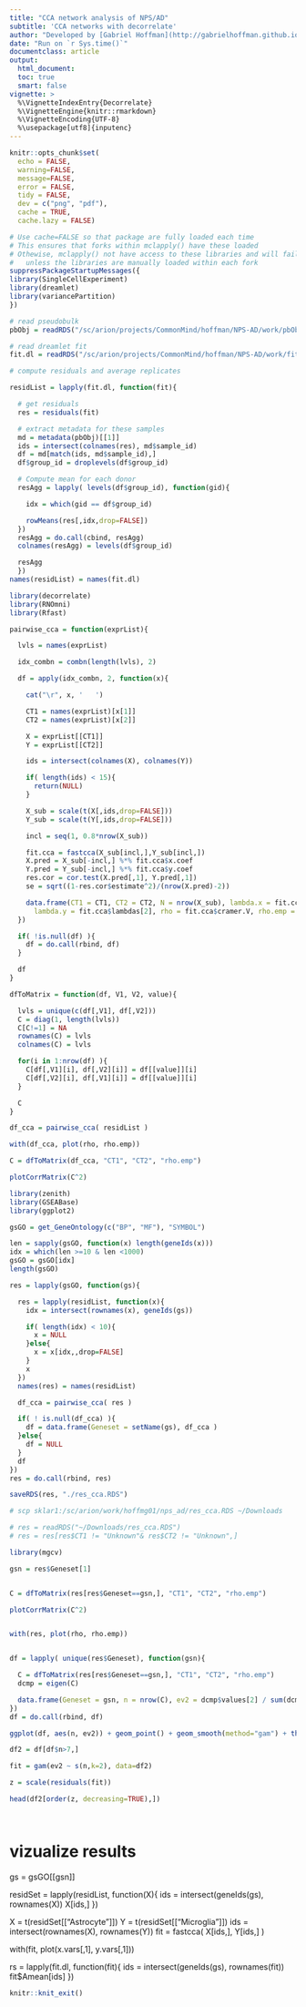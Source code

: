 ```yaml
---
title: "CCA network analysis of NPS/AD"
subtitle: 'CCA networks with decorrelate'
author: "Developed by [Gabriel Hoffman](http://gabrielhoffman.github.io/)"
date: "Run on `r Sys.time()`"
documentclass: article
output: 
  html_document:
  toc: true
  smart: false
vignette: >
  %\VignetteIndexEntry{Decorrelate}
  %\VignetteEngine{knitr::rmarkdown}
  %\VignetteEncoding{UTF-8}
  %\usepackage[utf8]{inputenc}
---
```



<!--- 

cd /hpc/users/hoffmg01/work/nps_ad
ml python
R
# rm -rf analysis_1_cache/

system("ml git; git pull")
rmarkdown::render("cca_networks.Rmd");


# https://hoffmg01.u.hpc.mssm.edu/nps_ad/





--->



```r
knitr::opts_chunk$set(
  echo = FALSE,
  warning=FALSE,
  message=FALSE,
  error = FALSE,
  tidy = FALSE,
  dev = c("png", "pdf"),
  cache = TRUE,
  cache.lazy = FALSE)
```

```r
# Use cache=FALSE so that package are fully loaded each time
# This ensures that forks within mclapply() have these loaded
# Othewise, mclapply() not have access to these libraries and will fail 
#   unless the libraries are manually loaded within each fork
suppressPackageStartupMessages({
library(SingleCellExperiment)
library(dreamlet)
library(variancePartition)
})
```




```r
# read pseudobulk
pbObj = readRDS("/sc/arion/projects/CommonMind/hoffman/NPS-AD/work/pbObj.RDS")

# read dreamlet fit
fit.dl = readRDS("/sc/arion/projects/CommonMind/hoffman/NPS-AD/work/fit.dl.RDS")

# compute residuals and average replicates

residList = lapply(fit.dl, function(fit){

  # get residuals
  res = residuals(fit)

  # extract metadata for these samples
  md = metadata(pbObj)[[1]]
  ids = intersect(colnames(res), md$sample_id)
  df = md[match(ids, md$sample_id),]
  df$group_id = droplevels(df$group_id)

  # Compute mean for each donor
  resAgg = lapply( levels(df$group_id), function(gid){

    idx = which(gid == df$group_id)

    rowMeans(res[,idx,drop=FALSE])
  })
  resAgg = do.call(cbind, resAgg)
  colnames(resAgg) = levels(df$group_id)

  resAgg
  })
names(residList) = names(fit.dl)
```



```r

library(decorrelate)
library(RNOmni)
library(Rfast)

pairwise_cca = function(exprList){

  lvls = names(exprList)

  idx_combn = combn(length(lvls), 2)

  df = apply(idx_combn, 2, function(x){

    cat("\r", x, '   ')

    CT1 = names(exprList)[x[1]]
    CT2 = names(exprList)[x[2]]

    X = exprList[[CT1]]
    Y = exprList[[CT2]]

    ids = intersect(colnames(X), colnames(Y))

    if( length(ids) < 15){
      return(NULL)
    }

    X_sub = scale(t(X[,ids,drop=FALSE]))
    Y_sub = scale(t(Y[,ids,drop=FALSE]))

    incl = seq(1, 0.8*nrow(X_sub))   

    fit.cca = fastcca(X_sub[incl,],Y_sub[incl,])
    X.pred = X_sub[-incl,] %*% fit.cca$x.coef
    Y.pred = Y_sub[-incl,] %*% fit.cca$y.coef
    res.cor = cor.test(X.pred[,1], Y.pred[,1])
    se = sqrt((1-res.cor$estimate^2)/(nrow(X.pred)-2))

    data.frame(CT1 = CT1, CT2 = CT2, N = nrow(X_sub), lambda.x = fit.cca$lambdas[1],
      lambda.y = fit.cca$lambdas[2], rho = fit.cca$cramer.V, rho.emp = res.cor$estimate, se = se) 
  })

  if( !is.null(df) ){
    df = do.call(rbind, df)
  }

  df
}

dfToMatrix = function(df, V1, V2, value){

  lvls = unique(c(df[,V1], df[,V2]))
  C = diag(1, length(lvls))
  C[C!=1] = NA
  rownames(C) = lvls
  colnames(C) = lvls

  for(i in 1:nrow(df) ){
    C[df[,V1][i], df[,V2][i]] = df[[value]][i]
    C[df[,V2][i], df[,V1][i]] = df[[value]][i]
  }

  C
}
```

```r
df_cca = pairwise_cca( residList )

```

```r
with(df_cca, plot(rho, rho.emp))
```

```r

C = dfToMatrix(df_cca, "CT1", "CT2", "rho.emp")

plotCorrMatrix(C^2)
```

```r
library(zenith)
library(GSEABase)
library(ggplot2)

gsGO = get_GeneOntology(c("BP", "MF"), "SYMBOL")

len = sapply(gsGO, function(x) length(geneIds(x)))
idx = which(len >=10 & len <1000)
gsGO = gsGO[idx]
length(gsGO)

res = lapply(gsGO, function(gs){

  res = lapply(residList, function(x){
    idx = intersect(rownames(x), geneIds(gs))

    if( length(idx) < 10){
      x = NULL
    }else{
      x = x[idx,,drop=FALSE]
    }
    x
  })
  names(res) = names(residList)

  df_cca = pairwise_cca( res )

  if( ! is.null(df_cca) ){
    df = data.frame(Geneset = setName(gs), df_cca )
  }else{
    df = NULL
  }
  df
})
res = do.call(rbind, res)

saveRDS(res, "./res_cca.RDS")

# scp sklar1:/sc/arion/work/hoffmg01/nps_ad/res_cca.RDS ~/Downloads

# res = readRDS("~/Downloads/res_cca.RDS")
# res = res[res$CT1 != "Unknown"& res$CT2 != "Unknown",]
```

```r

library(mgcv)

gsn = res$Geneset[1]


C = dfToMatrix(res[res$Geneset==gsn,], "CT1", "CT2", "rho.emp")

plotCorrMatrix(C^2)


with(res, plot(rho, rho.emp))


df = lapply( unique(res$Geneset), function(gsn){

  C = dfToMatrix(res[res$Geneset==gsn,], "CT1", "CT2", "rho.emp")
  dcmp = eigen(C)

  data.frame(Geneset = gsn, n = nrow(C), ev2 = dcmp$values[2] / sum(dcmp$values))
})
df = do.call(rbind, df)

ggplot(df, aes(n, ev2)) + geom_point() + geom_smooth(method="gam") + theme_classic()

df2 = df[df$n>7,]

fit = gam(ev2 ~ s(n,k=2), data=df2)

z = scale(residuals(fit))

head(df2[order(z, decreasing=TRUE),])




```



# vizualize results
gs = gsGO[[gsn]]

residSet = lapply(residList, function(X){
  ids = intersect(geneIds(gs), rownames(X))
  X[ids,]
})

X = t(residSet[["Astrocyte"]])
Y = t(residSet[["Microglia"]])
ids = intersect(rownames(X), rownames(Y))
fit = fastcca( X[ids,], Y[ids,] )

with(fit, plot(x.vars[,1], y.vars[,1]))



rs = lapply(fit.dl, function(fit){
  ids = intersect(geneIds(gs), rownames(fit))
  fit$Amean[ids]
})

















```r
knitr::knit_exit()
```











